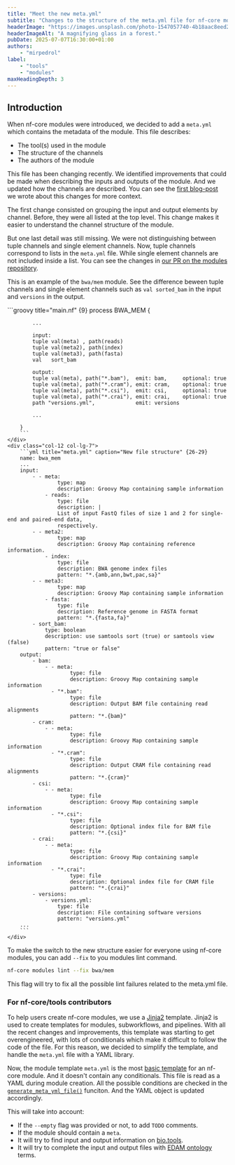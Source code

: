 ```yaml
---
title: "Meet the new meta.yml"
subtitle: "Changes to the structure of the meta.yml file for nf-core modules"
headerImage: "https://images.unsplash.com/photo-1547057740-4b18aac8eed2"
headerImageAlt: "A magnifying glass in a forest."
pubDate: 2025-07-07T16:30:00+01:00
authors:
    - "mirpedrol"
label:
    - "tools"
    - "modules"
maxHeadingDepth: 3
---
```


## Introduction

When nf-core modules were introduced, we decided to add a `meta.yml` which contains the metadata of the module.
This file describes:

- The tool(s) used in the module
- The structure of the channels
- The authors of the module

This file has been changing recently.
We identified improvements that could be made when describing the inputs and outputs of the module.
And we updated how the channels are described.
You can see the [first blog-post](https://nf-co.re/blog/2025/modules-ontology) we wrote about this changes for more context.

The first change consisted on grouping the input and output elements by channel. Before, they were all listed at the top level.
This change makes it easier to understand the channel structure of the module.

But one last detail was still missing. We were not distinguishing between tuple channels and single element channels.
Now, tuple channels correspond to lists in the `meta.yml` file. While single element channels are not included inside a list.
You can see the changes in [our PR on the modules repository](https://github.com/nf-core/modules/pull/8747).

This is an example of the `bwa/mem` module.
See the difference beween tuple channels and single element channels such as `val sorted_bam` in the input and `versions` in the output.

<div class="row">
    <div class="col-12 col-lg-5">
        ```groovy title="main.nf" {9}
        process BWA_MEM {

            ...

            input:
            tuple val(meta) , path(reads)
            tuple val(meta2), path(index)
            tuple val(meta3), path(fasta)
            val   sort_bam

            output:
            tuple val(meta), path("*.bam"),  emit: bam,     optional: true
            tuple val(meta), path("*.cram"), emit: cram,    optional: true
            tuple val(meta), path("*.csi"),  emit: csi,     optional: true
            tuple val(meta), path("*.crai"), emit: crai,    optional: true
            path "versions.yml",             emit: versions

            ...

        }
        ```
    </div>
    <div class="col-12 col-lg-7">
        ```yml title="meta.yml" caption="New file structure" {26-29}
        name: bwa_mem
        ...
        input:
            - - meta:
                    type: map
                    description: Groovy Map containing sample information
                - reads:
                    type: file
                    description: |
                    List of input FastQ files of size 1 and 2 for single-end and paired-end data,
                    respectively.
            - - meta2:
                    type: map
                    description: Groovy Map containing reference information.
                - index:
                    type: file
                    description: BWA genome index files
                    pattern: "*.{amb,ann,bwt,pac,sa}"
            - - meta3:
                    type: map
                    description: Groovy Map containing sample information
                - fasta:
                    type: file
                    description: Reference genome in FASTA format
                    pattern: "*.{fasta,fa}"
            - sort_bam:
                type: boolean
                description: use samtools sort (true) or samtools view (false)
                pattern: "true or false"
        output:
            - bam:
                - - meta:
                        type: file
                        description: Groovy Map containing sample information
                  - "*.bam":
                        type: file
                        description: Output BAM file containing read alignments
                        pattern: "*.{bam}"
            - cram:
                - - meta:
                        type: file
                        description: Groovy Map containing sample information
                  - "*.cram":
                        type: file
                        description: Output CRAM file containing read alignments
                        pattern: "*.{cram}"
            - csi:
                - - meta:
                        type: file
                        description: Groovy Map containing sample information
                  - "*.csi":
                        type: file
                        description: Optional index file for BAM file
                        pattern: "*.{csi}"
            - crai:
                - - meta:
                        type: file
                        description: Groovy Map containing sample information
                  - "*.crai":
                        type: file
                        description: Optional index file for CRAM file
                        pattern: "*.{crai}"
            - versions:
                - versions.yml:
                    type: file
                    description: File containing software versions
                    pattern: "versions.yml"
        ...
        ```
    </div>

</div>

To make the switch to the new structure easier for everyone using nf-core modules, you can add `--fix` to you modules lint command.

```bash
nf-core modules lint --fix bwa/mem
```

This flag will try to fix all the possible lint failures related to the meta.yml file.

### For nf-core/tools contributors

To help users create nf-core modules, we use a [Jinja2](https://jinja.palletsprojects.com) template.
Jinja2 is used to create templates for modules, subworkflows, and pipelines.
With all the recent changes and improvements, this template was starting to get overengineered, with lots of conditionals which make it difficult to follow the code of the file.
For this reason, we decided to simplify the template, and handle the `meta.yml` file with a YAML library.

Now, the module template `meta.yml` is the most [basic template](https://github.com/nf-core/tools/blob/dev/nf_core/module-template/meta.yml) for an nf-core module. And it doesn't contain any conditionals.
This file is read as a YAML during module creation. All the possible conditions are checked in the [`generate_meta_yml_file()`](https://github.com/nf-core/tools/blob/dev/nf_core/components/create.py#L524) funciton. And the YAML object is updated accordingly.

This will take into account:

- If the `--empty` flag was provided or not, to add `TODO` comments.
- If the module should contain a `meta`.
- It will try to find input and output information on [bio.tools](https://bio.tools/).
- It will try to complete the input and output files with [EDAM ontology](https://edamontology.org/page) terms.
